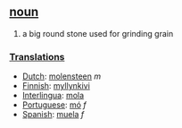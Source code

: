 == [[noun]] ==
# a big round stone used for grinding grain

===[[Translation]]s===
*[[Dutch]]: [[molensteen]] ''m''
*[[Finnish]]: [[myllynkivi]]
*[[Interlingua]]: [[mola]]
*[[Portuguese]]: [[mó]] ''f''
*[[Spanish]]: [[muela]] ''f''